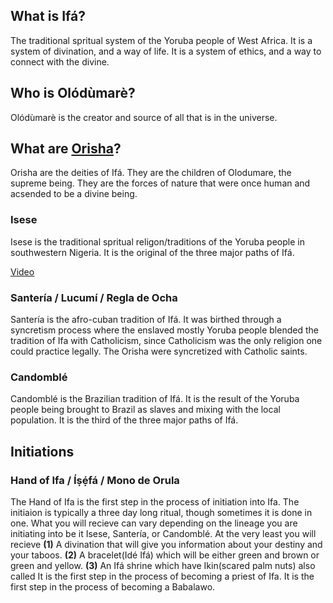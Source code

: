 ## What is Ifá?
The traditional spritual system of the Yoruba people of West Africa. It is a system of divination, and a way of life. It is a system of ethics, and a way to connect with the divine.

## Who is Olódùmarè?
Olódùmarè is the creator and source of all that is in the universe.

## What are [Orisha](orisha.qmd)?
Orisha are the deities of Ifá. They are the children of Olodumare, the supreme being. They are the forces of nature that were once human and acsended to be a divine being.


### Isese
Isese is the traditional spritual religon/traditions of the Yoruba people in southwestern Nigeria. It is the original of the three major paths of Ifá.

[Video](https://www.youtube.com/live/juc_kapaUFo?feature=share)

### Santería / Lucumí / Regla de Ocha

Santería is the afro-cuban tradition of Ifá. It was birthed through a syncretism process where the enslaved mostly Yoruba people blended the tradition of Ifa with Catholicism, since Catholicism was the only religion one could practice legally. The Orisha were syncretized with Catholic saints.

### Candomblé

Candomblé is the Brazilian tradition of Ifá. It is the result of the Yoruba people being brought to Brazil as slaves and mixing with the local population. It is the third of the three major paths of Ifá.

## Initiations

### Hand of Ifa / Íṣẹ́fá / Mono de Orula

The Hand of Ifa is the first step in the process of initiation into Ifa. The initiaion is typically a three day long ritual, though sometimes it is done in one. What you will recieve can vary depending on the lineage you are initiating into be it Isese, Santería, or Candomblé. At the very least you will recieve **(1)** A divination that will give you information about your destiny and your taboos. **(2)** A bracelet(Idé Ifá) which will be either green and brown or green and yellow. **(3)** An Ifá shrine which have Ikin(scared palm nuts) also called  It is the first step in the process of becoming a priest of Ifa. It is the first step in the process of becoming a Babalawo.



